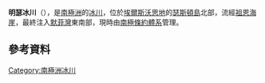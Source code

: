{{coord|72|10|S|97|55|W|source:GNIS|display=title}}

'''明瑟冰川'''（{{lang-en|Mincer Glacier}}），是[[南極洲|南極洲]]的[[冰川|冰川]]，位於[[埃爾斯沃思地|埃爾斯沃思地]]的[[瑟斯頓島|瑟斯頓島]]北部，流經[[祖恩海崖|祖恩海崖]]，最終注入[[默菲灣|默菲灣]]東南部，現時由[[南極條約體系|南極條約體系]]管理。

==參考資料==
{{cite gnis | type = antarid | id = 18576| name = Mincer Glacier | accessdate = 2013-10-23}}

{{Antarctica-geo-stub}}
[[Category:南極洲冰川|Category:南極洲冰川]]